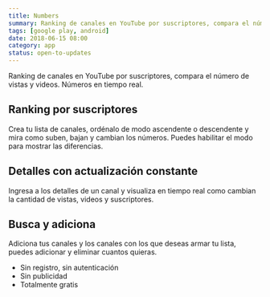 ```yaml
---
title: Numbers
summary: Ranking de canales en YouTube por suscriptores, compara el número de vistas y videos. Números en tiempo real.
tags: [google play, android]
date: 2018-06-15 08:00
category: app
status: open-to-updates
---
```


Ranking de canales en YouTube por suscriptores, compara el número de vistas y videos. Números en tiempo real.

## Ranking por suscriptores

Crea tu lista de canales, ordénalo de modo ascendente o descendente y mira como suben, bajan y cambian los números. Puedes habilitar el modo para mostrar las diferencias.

## Detalles con actualización constante

Ingresa a los detalles de un canal y visualiza en tiempo real como cambian la cantidad de vistas, videos y suscriptores.

## Busca y adiciona

Adiciona tus canales y los canales con los que deseas armar tu lista, puedes adicionar y eliminar cuantos quieras.

<GooglePlay appId="tech.alvarez.numbers"/>

* Sin registro, sin autenticación
* Sin publicidad
* Totalmente gratis

